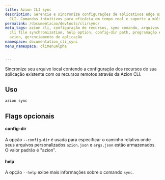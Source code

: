 ```yaml
---
title: Azion CLI sync
description: Gerencie e sincronize configurações de aplicativos edge usando Azion
  CLI. Comandos intuitivos para eficácia em tempo real e suporte a múltiplos arquivos.
permalink: /documentacao/devtools/cli/sync/
meta_tags: azion cli, configuração de recursos, sync comando, arquivos azion.json,
  cli file synchronization, help option, config-dir path, programação edge, automação
  azion, gerenciamento de aplicação
namespace: documentation_cli_sync
menu_namespace: cliMenuAlpha


---
```


Sincronize seu arquivo local contendo a configuração dos recursos de sua aplicação existente com os recursos remotos através da Azion CLI.

## Uso

```bash
azion sync
```

## Flags opcionais

#### config-dir

A opção `--config-dir` é usada para especificar o caminho relativo onde seus arquivos personalizados `azion.json` e `args.json` estão armazenados. O valor padrão é "azion".

#### help

A opção `--help` exibe mais informações sobre o comando `sync`.

